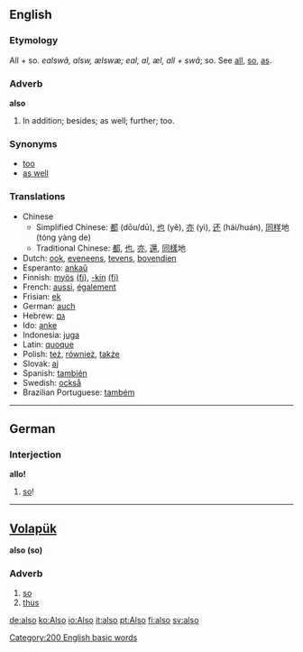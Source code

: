 ==English==

{{rank|just|while|again|145|also|away|against|though}}

===Etymology===
All + so. {{OE.}} ''ealswâ, alsw, ælswæ; eal, al, æl, all + swâ''; so. See [[all]], [[so]], [[as]].

===Adverb===
'''also'''
#In addition; besides; as well; further; too.

===Synonyms===
*[[too]]
*[[as well]]

===Translations===

*Chinese
**Simplified Chinese: [[都]] (dōu/dū), [[也]] (yě), [[亦]] (yì), [[还]] (hái/huán), [[同样]]地 (tóng yàng de)
**Traditional Chinese: [[都]], [[也]], [[亦]], [[還]], [[同樣]]地
*Dutch: [[ook]], [[eveneens]], [[tevens]], [[bovendien]]
*Esperanto: [[ankaŭ]]
*Finnish: [[myös]] [[:fi:myös|(fi)]], [[-kin#Finnish|-kin]] [[:fi:-kin|(fi)]]
*French: [[aussi]], [[également]]
*Frisian: [[ek]]
*German: [[auch]]
*Hebrew: [[גם]]
*Ido: [[anke]]
*Indonesia: [[juga]]
*Latin: [[quoque]]
*Polish: [[też]], [[również]], [[także]]
*Slovak: [[aj]]
*Spanish: [[también]]
*Swedish: [[också]]
*Brazilian Portuguese: [[também]]
----

==German==

===Interjection===
'''allo!'''
# [[so]]!
----

==[[Volapük]]== 
'''also (so) '''
===Adverb===
# [[so]]
# [[thus]]

[[Category:200 English basic words]]

[[de:also]]
[[ko:Also]]
[[io:Also]]
[[it:also]]
[[pt:Also]]
[[fi:also]]
[[sv:also]]